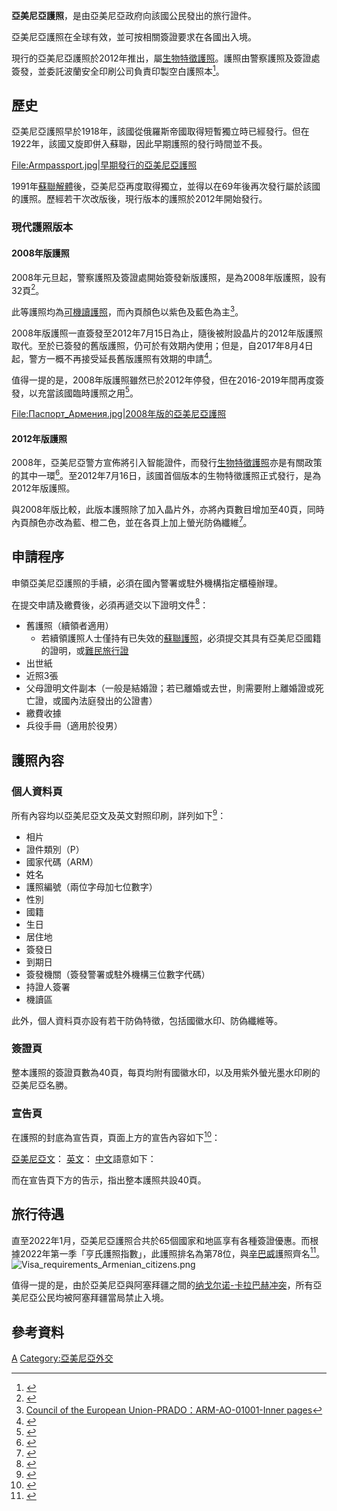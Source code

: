 {{Infobox Identity document
| document_name       = 亞美尼亞護照
| image               = Հայկական_անձնագիր.jpg
| image_caption       = 現行亞美尼亞生物特徵護照封面
| image2              = 
| image_caption2      = 
| using_jurisdiction  = {{flag|Armenia}}警察護照及簽證處
| valid_jurisdictions = 全球有效
| document_type       = [[護照|護照]]
| purpose             = 旅行證件
| eligibility         = 亞美尼亞公民
| expiration          = 10年（可申請延期至15年）
| cost = 
}}

'''亞美尼亞護照'''，是由亞美尼亞政府向該國公民發出的旅行證件。

亞美尼亞護照在全球有效，並可按相關簽證要求在各國出入境。

現行的亞美尼亞護照於2012年推出，屬[[生物特徵護照|生物特徵護照]]。護照由警察護照及簽證處簽發，並委託波蘭安全印刷公司負責印製空白護照本<ref>{{Cite web|url=http://www.pwpw.pl/Biuletyn/Archiwum/r/republika-armenii-ma-e-dowody-i-paszporty-z-pwpw-s.a.html|title=Republika Armenii ma e-dowody i paszporty z PWPW S.A.|website=PWPW.PL|accessdate=2021-01-08|archive-date=2017-09-02|archive-url=https://web.archive.org/web/20170902182257/http://www.pwpw.pl/Biuletyn/Archiwum/r/republika-armenii-ma-e-dowody-i-paszporty-z-pwpw-s.a.html|dead-url=no}}</ref>。

==歷史==
亞美尼亞護照早於1918年，該國從俄羅斯帝國取得短暫獨立時已經發行。但在1922年，該國又旋即併入蘇聯，因此早期護照的發行時間並不長。

<gallery>
File:Armpassport.jpg|早期發行的亞美尼亞護照
</gallery>

1991年[[蘇聯解體|蘇聯解體]]後，亞美尼亞再度取得獨立，並得以在69年後再次發行屬於該國的護照。歷經若干次改版後，現行版本的護照於2012年開始發行。

===現代護照版本===
====2008年版護照====
2008年元旦起，警察護照及簽證處開始簽發新版護照，是為2008年版護照，設有32頁<ref>{{Cite web |url=https://www.consilium.europa.eu/prado/en/ARM-AO-01001/index.html |title=Council of the European Union-PRADO：ARM-AO-01001 |accessdate=2021-01-08 |archive-date=2019-09-03 |archive-url=https://web.archive.org/web/20190903172906/https://www.consilium.europa.eu/prado/en/ARM-AO-01001/index.html |dead-url=no }}</ref>。

此等護照均為[[可機讀護照|可機讀護照]]，而內頁顏色以紫色及藍色為主<ref>[https://www.consilium.europa.eu/prado/en/ARM-AO-01001/image-170589.html Council of the European Union-PRADO：ARM-AO-01001-Inner pages]</ref>。

2008年版護照一直簽發至2012年7月15日為止，隨後被附設晶片的2012年版護照取代。至於已簽發的舊版護照，仍可於有效期內使用；但是，自2017年8月4日起，警方一概不再接受延長舊版護照有效期的申請<ref>{{Cite web|url=http://arka.am/en/news/society/validity_of_old_styled_armenian_passports_will_not_be_extended_anymore/|title=Validity of old-styled Armenian passports will not be extended anymore|website=arka.am|access-date=2017-09-02|archive-date=2021-01-09|archive-url=https://web.archive.org/web/20210109085821/http://arka.am/en/news/society/validity_of_old_styled_armenian_passports_will_not_be_extended_anymore/|dead-url=no}}</ref>。

值得一提的是，2008年版護照雖然已於2012年停發，但在2016-2019年間再度簽發，以充當該國臨時護照之用<ref>{{Cite news|url=http://armtimes.com/hy/article/90836|title=Կենսաչափական անձնագիրն այլեւս պարտադիր չէ, քաղաքացիներին կտրամադրվի հին նմուշի անձնագիր|work=Armtimes.com|access-date=2017-09-02|language=hy|archive-date=2021-01-10|archive-url=https://web.archive.org/web/20210110070307/https://armtimes.com/hy/article/90836|dead-url=no}}</ref>。
<gallery>
File:Паспорт_Армения.jpg|2008年版的亞美尼亞護照
</gallery>

====2012年版護照====
2008年，亞美尼亞警方宣佈將引入智能證件，而發行[[生物特徵護照|生物特徵護照]]亦是有關政策的其中一環<ref>{{Cite web |url=http://www.plusworld.org/daily/page1_3156.php |title=Project of Biometric Passports in Armenia |accessdate=2009-07-21 |archive-date=2009-07-21 |archive-url=https://web.archive.org/web/20090721164816/http://www.plusworld.org/daily/page1_3156.php |dead-url=yes }}</ref>。至2012年7月16日，該國首個版本的生物特徵護照正式發行，是為2012年版護照。

與2008年版比較，此版本護照除了加入晶片外，亦將內頁數目增加至40頁，同時內頁顏色亦改為藍、橙二色，並在各頁上加上螢光防偽纖維<ref>{{Cite web |url=https://www.consilium.europa.eu/prado/en/ARM-AO-02001/index.html |title=Council of the European Union-PRADO：ARM-AO-02001 |accessdate=2021-01-08 |archive-date=2021-01-08 |archive-url=https://web.archive.org/web/20210108143830/https://www.consilium.europa.eu/prado/en/ARM-AO-02001/index.html |dead-url=no }}</ref>。

==申請程序==
申領亞美尼亞護照的手續，必須在國內警署或駐外機構指定櫃檯辦理。

在提交申請及繳費後，必須再遞交以下證明文件<ref>{{Cite web |url=https://www.mfa.am/hy/passport |title=ՀԱՅԱՍՏԱՆԻ ՀԱՆՐԱՊԵՏՈՒԹՅԱՆ ԱՐՏԱՔԻՆ ԳՈՐԾԵՐԻ ՆԱԽԱՐԱՐՈՒԹՅՈՒՆ-Անձնագիր |accessdate=2021-01-08 |archive-date=2021-01-11 |archive-url=https://web.archive.org/web/20210111104816/https://www.mfa.am/hy/passport/ |dead-url=no }}</ref>：
*舊護照（續領者適用）
**若續領護照人士僅持有已失效的[[蘇聯護照|蘇聯護照]]，必須提交其具有亞美尼亞國籍的證明，或[[難民旅行證|難民旅行證]]
*出世紙
*近照3張
*父母證明文件副本（一般是結婚證；若已離婚或去世，則需要附上離婚證或死亡證，或國內法庭發出的公證書）
*繳費收據
*兵役手冊（適用於役男）

==護照內容==
===個人資料頁===
所有內容均以亞美尼亞文及英文對照印刷，詳列如下<ref>{{Cite web |url=https://www.consilium.europa.eu/prado/en/ARM-AO-02001/image-301616.html |title=Council of the European Union-PRADO：ARM-AO-02001-Biodata page |accessdate=2021-01-08 |archive-date=2021-01-08 |archive-url=https://web.archive.org/web/20210108144131/https://www.consilium.europa.eu/prado/en/ARM-AO-02001/image-301616.html |dead-url=no }}</ref>：
*相片
*證件類別（P）
*國家代碼（ARM）
*姓名
*護照編號（兩位字母加七位數字）
*性別
*國籍
*生日
*居住地
*簽發日
*到期日
*簽發機關（簽發警署或駐外機構三位數字代碼）
*持證人簽署
*機讀區

此外，個人資料頁亦設有若干防偽特徵，包括國徽水印、防偽纖維等。

===簽證頁===
整本護照的簽證頁數為40頁，每頁均附有國徽水印，以及用紫外螢光墨水印刷的亞美尼亞名勝。

===宣告頁===
在護照的封底為宣告頁，頁面上方的宣告內容如下<ref>{{Cite web |url=https://www.consilium.europa.eu/prado/en/ARM-AO-02001/image-301615.html |title=Council of the European Union-PRADO：ARM-AO-02001-Inside Back Cover |accessdate=2021-01-08 |archive-date=2021-01-10 |archive-url=https://web.archive.org/web/20210110101023/https://www.consilium.europa.eu/prado/en/ARM-AO-02001/image-301615.html |dead-url=no }}</ref>：

[[亞美尼亞文|亞美尼亞文]]：
{{Squote|w=1000px|''{{lang|hy|Այս անձնագիրը Հայաստանի Հանրապետության սեփականությունն է Այս անձնագիր ունեցողը գտնվում է Հայաստանի Հանրապետության պաշտպանության տակ''}}''}}
[[英文|英文]]：{{Squote|w=1000px|''{{lang|en|This Passport is the property of the Republic of Armenia. The holder of this passport is under the protection of the Republic of Armenia.''}}''}}
[[中文|中文]]語意如下：{{Squote|w=1000px|''{{lang|cn|此護照為亞美尼亞共和國財產。護照持有人受亞美尼亞共和國保護。''}}''}}

而在宣告頁下方的告示，指出整本護照共設40頁。

==旅行待遇==
{{main|亞美尼亞公民簽證要求}}
直至2022年1月，亞美尼亞護照合共於65個國家和地區享有各種簽證優惠。而根據2022年第一季「亨氏護照指數」，此護照排名為第78位，與[[辛巴威|辛巴威]]護照齊名<ref>{{cite web|title=The Henley Passport Index: Q1 2022 Global Ranking|url=https://www.henleyglobal.com/storage/app/media/HENLEY_PASSPORT_INDEX_FACTSHEET_2022_Q1_211221_1.pdf|publisher=Henley & Partners|accessdate=2022-03-11}}</ref>。
[[File:Visa_requirements_Armenian_citizens.png|thumbnail]]

值得一提的是，由於亞美尼亞與阿塞拜疆之間的[[纳戈尔诺-卡拉巴赫冲突|纳戈尔诺-卡拉巴赫冲突]]，所有亞美尼亞公民均被阿塞拜疆當局禁止入境。

==參考資料==
{{reflist}}

{{护照}}

[[Category:各國護照|A]]
[[Category:亞美尼亞外交|Category:亞美尼亞外交]]